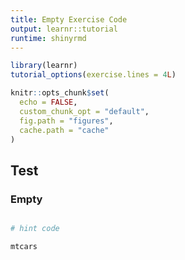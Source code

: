```yaml
---
title: Empty Exercise Code
output: learnr::tutorial
runtime: shinyrmd
---
```


```r
library(learnr)
tutorial_options(exercise.lines = 4L)

knitr::opts_chunk$set(
  echo = FALSE, 
  custom_chunk_opt = "default",
  fig.path = "figures",
  cache.path = "cache"
)
```

## Test

### Empty

```r
```

```r
# hint code
```

```r
mtcars
```
